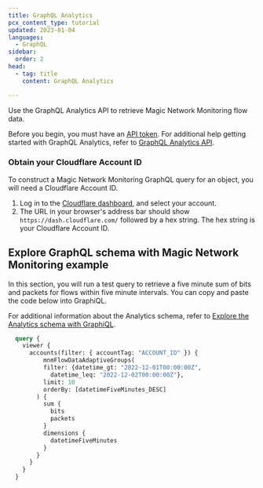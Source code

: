 ```yaml
---
title: GraphQL Analytics
pcx_content_type: tutorial
updated: 2023-01-04
languages:
  - GraphQL
sidebar:
  order: 2
head:
  - tag: title
    content: GraphQL Analytics

---
```



Use the GraphQL Analytics API to retrieve Magic Network Monitoring <GlossaryTooltip term="flow data">flow data</GlossaryTooltip>.

Before you begin, you must have an [API token](/analytics/graphql-api/getting-started/authentication/). For additional help getting started with GraphQL Analytics, refer to [GraphQL Analytics API](/analytics/graphql-api/).

### Obtain your Cloudflare Account ID

To construct a Magic Network Monitoring GraphQL query for an object, you will need a Cloudflare Account ID.

1. Log in to the [Cloudflare dashboard](https://dash.cloudflare.com/), and select your account.
2. The URL in your browser's address bar should show `https://dash.cloudflare.com/` followed by a hex string. The hex string is your Cloudflare Account ID.

## Explore GraphQL schema with Magic Network Monitoring example

In this section, you will run a test query to retrieve a five minute sum of bits and packets for flows within five minute intervals. You can copy and paste the code below into GraphiQL.

For additional information about the Analytics schema, refer to [Explore the Analytics schema with GraphiQL](/analytics/graphql-api/getting-started/explore-graphql-schema/).

```graphql
  query {
    viewer {
      accounts(filter: { accountTag: "ACCOUNT_ID" }) {
          mnmFlowDataAdaptiveGroups(
          filter: {datetime_gt: "2022-12-01T00:00:00Z",
            datetime_leq: "2022-12-02T00:00:00Z"},
          limit: 10
          orderBy: [datetimeFiveMinutes_DESC]
        ) {
          sum {
            bits
            packets
          }
          dimensions {
            datetimeFiveMinutes
          }
        }
      }
    }
  }
```
